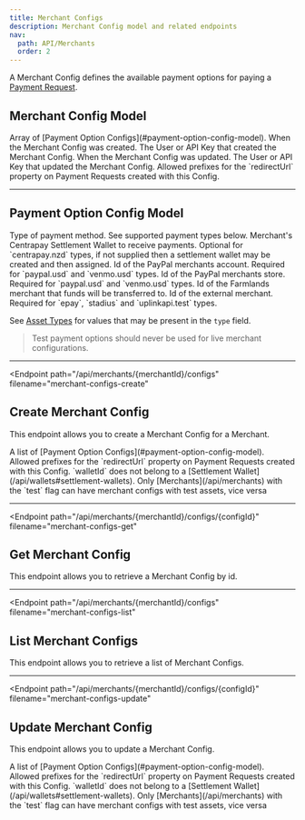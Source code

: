 ```yaml
---
title: Merchant Configs
description: Merchant Config model and related endpoints
nav:
  path: API/Merchants
  order: 2
---
```


A Merchant Config defines the available payment options for paying a [Payment Request](/api/payment-requests).

## Merchant Config Model


<Properties>
  <Property name="paymentOptions" type="array">
    Array of [Payment Option Configs](#payment-option-config-model).
  </Property>

  <Property name="createdAt" type="timestamp">
    When the Merchant Config was created.
  </Property>

  <Property name="createdBy" type="crn">
    The User or API Key that created the Merchant Config.
  </Property>

  <Property name="updatedAt" type="timestamp">
    When the Merchant Config was updated.
  </Property>

  <Property name="updatedBy" type="crn">
    The User or API Key that updated the Merchant Config.
  </Property>

  <Property name="allowedRedirectUrls" type="array" experimental>
    Allowed prefixes for the `redirectUrl` property on Payment Requests created with this Config.
  </Property>
</Properties>

---

## Payment Option Config Model

<Properties>
  <Property name="type" type="string" required>
    Type of payment method. See supported payment types below.
  </Property>

  <Property name="walletId" type="string">
    Merchant's Centrapay Settlement Wallet to receive payments. Optional for `centrapay.nzd` types, if not supplied then a settlement wallet may be created and then assigned.
  </Property>

  <Property name="paypalMerchantAccountId" type="string">
    Id of the PayPal merchants account. Required for `paypal.usd` and `venmo.usd` types.
  </Property>

  <Property name="paypalStoreId" type="string">
    Id of the PayPal merchants store. Required for `paypal.usd` and `venmo.usd`  types.
  </Property>

  <Property name="farmlandsMerchantNumber" type="string">
    Id of the Farmlands merchant that funds will be transferred to.
  </Property>

  <Property name="externalMerchantId" type="string">
    Id of the external merchant. Required for `epay`, `stadius` and `uplinkapi.test` types.
  </Property>
</Properties>

See [Asset Types](/api/asset-types) for values that may be present in the `type` field.

> Test payment options should never be used for live merchant configurations.

---

<Endpoint
  path="/api/merchants/{merchantId}/configs"
  filename="merchant-configs-create"
>
  ## Create Merchant Config

  This endpoint allows you to create a Merchant Config for a Merchant.

  <Properties>
    <Property name="paymentOptions" type="array" required>
      A list of [Payment Option Configs](#payment-option-config-model).
    </Property>
    <Property name="allowedRedirectUrls" type="array" experimental>
      Allowed prefixes for the `redirectUrl` property on Payment Requests created with this Config.
    </Property>
  </Properties>

  <Properties heading="Errors">
    <Error code="403" message="INVALID_WALLET_TYPE">
      `walletId` does not belong to a [Settlement Wallet](/api/wallets#settlement-wallets).
    </Error>
    <Error code="403" message="LIVENESS_MISMATCH">
      Only [Merchants](/api/merchants) with the `test` flag can have merchant configs with test assets, vice versa
    </Error>
  </Properties>
</Endpoint>

---

<Endpoint
  path="/api/merchants/{merchantId}/configs/{configId}"
  filename="merchant-configs-get"
>
  ## Get Merchant Config

  This endpoint allows you to retrieve a Merchant Config by id.
</Endpoint>

---

<Endpoint
  path="/api/merchants/{merchantId}/configs"
  filename="merchant-configs-list"
>
  ## List Merchant Configs

  This endpoint allows you to retrieve a list of Merchant Configs.
</Endpoint>

---

<Endpoint
  path="/api/merchants/{merchantId}/configs/{configId}"
  filename="merchant-configs-update"
>
  ## Update Merchant Config

  This endpoint allows you to update a Merchant Config.

  <Properties>
    <Property name="paymentOptions" type="array" required>
      A list of [Payment Option Configs](#payment-option-config-model).
    </Property>
    <Property name="allowedRedirectUrls" type="array" experimental>
      Allowed prefixes for the `redirectUrl` property on Payment Requests created with this Config.
    </Property>
  </Properties>

  <Properties heading="Errors">
    <Error code="403" message="INVALID_WALLET_TYPE">
      `walletId` does not belong to a [Settlement Wallet](/api/wallets#settlement-wallets).
    </Error>
    <Error code="403" message="LIVENESS_MISMATCH">
      Only [Merchants](/api/merchants) with the `test` flag can have merchant configs with test assets, vice versa
    </Error>
  </Properties>
</Endpoint>
